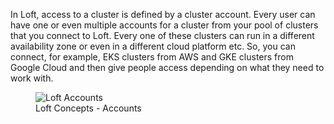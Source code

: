 In Loft, access to a cluster is defined by a cluster account. Every user can have one or even multiple accounts for a cluster from your pool of clusters that you connect to Loft. Every one of these clusters can run in a different availability zone or even in a different cloud platform etc. So, you can connect, for example, EKS clusters from AWS and GKE clusters from Google Cloud and then give people access depending on what they need to work with.

<figure>
  <img src="/docs/media/loft-accounts.svg" alt="Loft Accounts" />
  <figcaption>Loft Concepts - Accounts</figcaption>
</figure>
